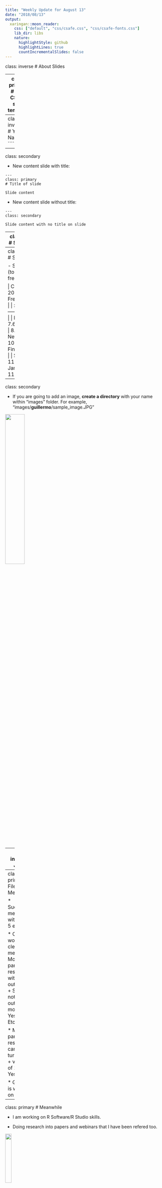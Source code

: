 ```yaml
---
title: "Weekly Update for August 13"
date: "2018/08/13"
output:
  xaringan::moon_reader:
    css: ["default", "css/csafe.css", "css/csafe-fonts.css"]
    lib_dir: libs
    nature:
      highlightStyle: github
      highlightLines: true
      countIncrementalSlides: false
---
```



class: inverse
# About Slides

---
class: primary 
# New CSAFE slide template

We're now using [`xaringan`](https://github.com/yihui/xaringan)

What's changed: 

- New person slide: 

````
---
class: inverse
# Your Name
````

---
class: secondary

- New content slide with title: 

````
---
class: primary
# Title of slide 

Slide content
````

- New content slide without title: 

````
---
class: secondary

Slide content with no title on slide
````

---
class: inverse
# Sample User

---
class: primary
# Sample Slide

- Sample Table (top press freedom index):

| Country      | 2018 Press Freedom Index |
| :----------- | :----------------------- |
| Norway       | 7.63   |
| Sweden       | 8.31   |
| Netherlands  | 10.01  |
| Finland      | 10.26  |
| Switzerland  | 11.27  |
| Jamaica      | 11.33  |                 



---
class: secondary

- If you are going to add an image, **create a directory** with your name within "images" folder. For example, "images/**guillermo**/sample_image.JPG"


 <img src = "images/guillermo/sample_image.JPG" width="35%"/>
 
---
class: inverse
# James

---
class: primary
# Files and Metadata

* Successful meeting with Eric: < 5 errors

* Currently working on cleaning metadata
         + Most participants responded with values out of 100
         + Some did not: values out of 60, most/least, Yes/No, Etc. 

* Most participant responses can be turned into:
         + value out of 100
         + Yes/No

* Guillermo is working on a script

---
class: primary
# Meanwhile 

* I am working on R Software/R Studio skills. 

* Doing research into papers and webinars that I have been refered too. 

<img src = "images/James/RStudio-Logo-Blue-Gradient.png" width="20%"/>

---

---
class: inverse
# Earo

---
class: primary
# $whoami

* third-year Ph.D. @ Monash Uni


* R developer, authoring `tsibble`, `sugrrants`, `hts`, and etc.


<img src = "images/earo/tsibble.png" height=200px/>
<img src = "images/earo/sugrrants.png" height=200px/>
<img src = "images/earo/hts.png" height=200px/>


* more? <https://earo.me>

---
class: secondary

 <img src = "images/earo/tree-bg.png"/>


---
class: inverse
# Heike


---
class: primary
# bulletxtrctr and x3ptools

* `x3ptools` can now read from URL

* `bulletxtrctr` is getting a set of feature extraction functions (plus documentation for each)

---
class: primary
# news from the lab

* Sensofar representative was here ... 
  * pro: and installed the new software
  * con: without asking
  
* new version needs some testing (impact on scans?)

* supports native x3p (also needs testing)


* DFSC cartridge cases are scanned ... need to be processed next



---
class: inverse
# Kiegan


---
class: primary
# Groove ID 

* AFTE Journal draft complete! 
* Submission in next week (or two depending on feedback) 
* Moving on to more modeling

---
class: primary
# Groove ID 

* Two-class classification using LASSO

 <img src = "images/kiegan/logistic_examples1.png" width="50%"/>
 
 ---
class: primary
# Groove ID 

* Two-class classification using LASSO

 <img src = "images/kiegan/logistic_examples2.png" width="50%"/>

 ---
class: primary
# Groove ID 

* Two-class classification using LASSO
* Things to consider: 
    * Very unbalanced response
    * May consider adding additional features
    * Training/test sets: keep bullets grouped together? 
    * May add a random component for bullet

---
class: primary
# Groove ID  

* Going to work on metadata sheet for notes on bullets Nate and I work with 
* Update `grooves` GitHub so it actually has some information about our project 
* Clean up!  

* Could we do a "summer update"/"fall goals" overview Show & Tell at the beginning of the semester? 



---
class: inverse
# Susan


---
class: primary
# bullets

## bulletxtrctr

* rewriting tests to work with `covr` test coverage package
* Use setup.R and teardown.R files to set up data for tests and clean up the environment afterwards
* Only compare results from current algorithm to results from previous versions of the algorithm on Bigfoot (not on CRAN or Travis)
* This week: tests for the separate features functions

---
class: primary
# bullets

## x3ptools

* starting to write tests for x3ptools
* goal: > 90% coverage

---
class:primary
# Truthiness

* Separate image files (outside of the Rmd files) for each of 11 image types x 12 claims
    * consistent size, style (as much as map aspect ratio issues allow)
    * minimize the number of packages required
* This week: shiny app to present the survey - too complicated to do with Qualtrics


